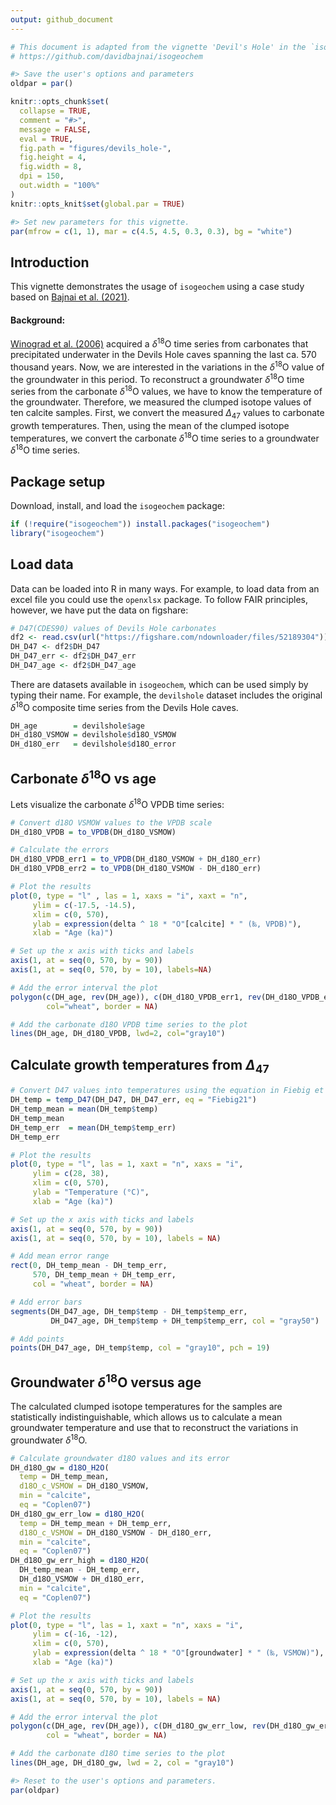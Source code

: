 ```yaml
---
output: github_document
---
```


```r
# This document is adapted from the vignette 'Devil's Hole' in the `isogeochem` package
# https://github.com/davidbajnai/isogeochem
```

```r
#> Save the user's options and parameters
oldpar = par()
```

```r
knitr::opts_chunk$set(
  collapse = TRUE,
  comment = "#>",
  message = FALSE,
  eval = TRUE,
  fig.path = "figures/devils_hole-",
  fig.height = 4,
  fig.width = 8,
  dpi = 150,
  out.width = "100%"
)
knitr::opts_knit$set(global.par = TRUE)
```

```r
#> Set new parameters for this vignette.
par(mfrow = c(1, 1), mar = c(4.5, 4.5, 0.3, 0.3), bg = "white")
```

## Introduction

This vignette demonstrates the usage of `isogeochem` using a case study based on
[Bajnai et al. (2021)](https://doi.org/10.1029/2021GL093257).

#### Background:

[Winograd et al. (2006)](https://doi.org/10.1016/j.yqres.2006.06.003) acquired a *δ*<sup>18</sup>O time series from carbonates that precipitated underwater in the Devils Hole caves spanning the last ca. 570 thousand years. Now, we are interested in the variations in the *δ*<sup>18</sup>O value of the groundwater in this period. To reconstruct a groundwater *δ*<sup>18</sup>O time series from the carbonate *δ*<sup>18</sup>O values, we have to know the temperature of the groundwater. Therefore, we measured the clumped isotope values of ten calcite samples. First, we convert the measured *∆*<sub>47</sub> values to carbonate growth temperatures. Then, using the mean of the clumped isotope temperatures, we convert the carbonate *δ*<sup>18</sup>O time series to a groundwater *δ*<sup>18</sup>O time series.

## Package setup

Download, install, and load the `isogeochem` package:

```r
if (!require("isogeochem")) install.packages("isogeochem")
library("isogeochem")
```

## Load data

Data can be loaded into R in many ways. For example, to load data from an excel file you could use the `openxlsx` package. To follow FAIR principles, however, we have put the data on figshare:

```r
# D47(CDES90) values of Devils Hole carbonates
df2 <- read.csv(url("https://figshare.com/ndownloader/files/52189304"))
DH_D47 <- df2$DH_D47
DH_D47_err <- df2$DH_D47_err
DH_D47_age <- df2$DH_D47_age
```

There are datasets available in `isogeochem`, which can be used simply by typing their name. For example, the `devilshole` dataset includes the original *δ*<sup>18</sup>O composite time series from the Devils Hole caves.

```r
DH_age        = devilshole$age
DH_d18O_VSMOW = devilshole$d18O_VSMOW
DH_d18O_err   = devilshole$d18O_error
```

## Carbonate *δ*<sup>18</sup>O vs age

Lets visualize the carbonate *δ*<sup>18</sup>O VPDB time series:

```r
# Convert d18O VSMOW values to the VPDB scale 
DH_d18O_VPDB = to_VPDB(DH_d18O_VSMOW)

# Calculate the errors
DH_d18O_VPDB_err1 = to_VPDB(DH_d18O_VSMOW + DH_d18O_err)
DH_d18O_VPDB_err2 = to_VPDB(DH_d18O_VSMOW - DH_d18O_err)

# Plot the results
plot(0, type = "l" , las = 1, xaxs = "i", xaxt = "n", 
     ylim = c(-17.5, -14.5),
     xlim = c(0, 570), 
     ylab = expression(delta ^ 18 * "O"[calcite] * " (‰, VPDB)"),
     xlab = "Age (ka)")

# Set up the x axis with ticks and labels
axis(1, at = seq(0, 570, by = 90))
axis(1, at = seq(0, 570, by = 10), labels=NA)

# Add the error interval the plot
polygon(c(DH_age, rev(DH_age)), c(DH_d18O_VPDB_err1, rev(DH_d18O_VPDB_err2)),
        col="wheat", border = NA)

# Add the carbonate d18O VPDB time series to the plot
lines(DH_age, DH_d18O_VPDB, lwd=2, col="gray10")
```

## Calculate growth temperatures from *∆*<sub>47</sub>

```r
# Convert D47 values into temperatures using the equation in Fiebig et al. (2021)
DH_temp = temp_D47(DH_D47, DH_D47_err, eq = "Fiebig21")
DH_temp_mean = mean(DH_temp$temp)
DH_temp_mean
DH_temp_err  = mean(DH_temp$temp_err)
DH_temp_err

# Plot the results
plot(0, type = "l", las = 1, xaxt = "n", xaxs = "i",
     ylim = c(28, 38),
     xlim = c(0, 570),
     ylab = "Temperature (°C)",
     xlab = "Age (ka)")

# Set up the x axis with ticks and labels
axis(1, at = seq(0, 570, by = 90))
axis(1, at = seq(0, 570, by = 10), labels = NA)

# Add mean error range
rect(0, DH_temp_mean - DH_temp_err,
     570, DH_temp_mean + DH_temp_err,
     col = "wheat", border = NA)

# Add error bars
segments(DH_D47_age, DH_temp$temp - DH_temp$temp_err,
         DH_D47_age, DH_temp$temp + DH_temp$temp_err, col = "gray50")

# Add points
points(DH_D47_age, DH_temp$temp, col = "gray10", pch = 19)
```

## Groundwater *δ*<sup>18</sup>O versus age

The calculated clumped isotope temperatures for the samples are statistically indistinguishable, which allows us to calculate a mean groundwater temperature and use that to reconstruct the variations in groundwater *δ*<sup>18</sup>O.

```r
# Calculate groundwater d18O values and its error
DH_d18O_gw = d18O_H2O(
  temp = DH_temp_mean,
  d18O_c_VSMOW = DH_d18O_VSMOW,
  min = "calcite",
  eq = "Coplen07")
DH_d18O_gw_err_low = d18O_H2O(
  temp = DH_temp_mean + DH_temp_err,
  d18O_c_VSMOW = DH_d18O_VSMOW - DH_d18O_err,
  min = "calcite",
  eq = "Coplen07")
DH_d18O_gw_err_high = d18O_H2O(
  DH_temp_mean - DH_temp_err,
  DH_d18O_VSMOW + DH_d18O_err,
  min = "calcite",
  eq = "Coplen07")

# Plot the results
plot(0, type = "l", las = 1, xaxt = "n", xaxs = "i",
     ylim = c(-16, -12),
     xlim = c(0, 570),
     ylab = expression(delta ^ 18 * "O"[groundwater] * " (‰, VSMOW)"),
     xlab = "Age (ka)")

# Set up the x axis with ticks and labels
axis(1, at = seq(0, 570, by = 90))
axis(1, at = seq(0, 570, by = 10), labels = NA)

# Add the error interval the plot
polygon(c(DH_age, rev(DH_age)), c(DH_d18O_gw_err_low, rev(DH_d18O_gw_err_high)),
        col = "wheat", border = NA)

# Add the carbonate d18O time series to the plot
lines(DH_age, DH_d18O_gw, lwd = 2, col = "gray10")
```
```r
#> Reset to the user's options and parameters.
par(oldpar)
```
